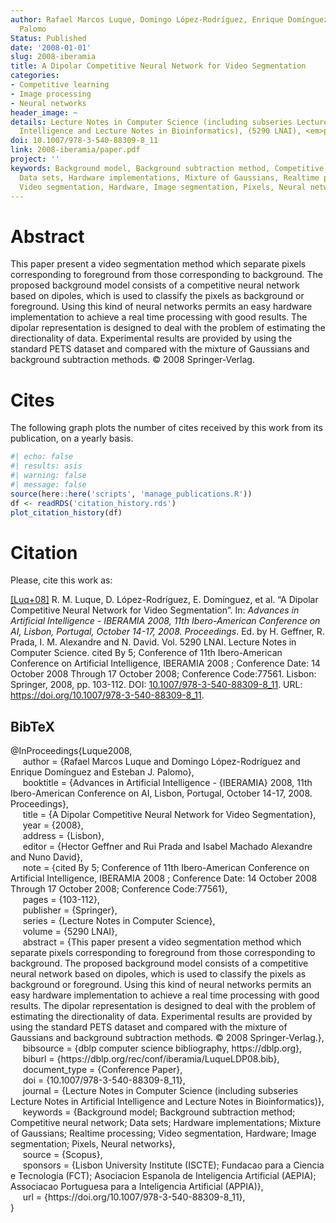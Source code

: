 ```yaml
---
author: Rafael Marcos Luque, Domingo López-Rodríguez, Enrique Domínguez, Esteban J.
  Palomo
Status: Published
date: '2008-01-01'
slug: 2008-iberamia
title: A Dipolar Competitive Neural Network for Video Segmentation
categories:
- Competitive learning
- Image processing
- Neural networks
header_image: ~
details: Lecture Notes in Computer Science (including subseries Lecture Notes in Artificial
  Intelligence and Lecture Notes in Bioinformatics), (5290 LNAI), <em>pp. 103-112</em>
doi: 10.1007/978-3-540-88309-8_11
link: 2008-iberamia/paper.pdf
project: ''
keywords: Background model, Background subtraction method, Competitive neural network,
  Data sets, Hardware implementations, Mixture of Gaussians, Realtime processing,
  Video segmentation, Hardware, Image segmentation, Pixels, Neural networks
---
```




# Abstract


This paper present a video segmentation method which separate pixels corresponding to foreground from those corresponding to background. The proposed background model consists of a competitive neural network based on dipoles, which is used to classify the pixels as background or foreground. Using this kind of neural networks permits an easy hardware implementation to achieve a real time processing with good results. The dipolar representation is designed to deal with the problem of estimating the directionality of data. Experimental results are provided by using the standard PETS dataset and compared with the mixture of Gaussians and background subtraction methods. © 2008 Springer-Verlag.





# Cites

The following graph plots the number of cites received by this work from its publication, on a yearly basis.

```r
#| echo: false
#| results: asis
#| warning: false
#| message: false
source(here::here('scripts', 'manage_publications.R'))
df <- readRDS('citation_history.rds')
plot_citation_history(df)
```


# Citation
Please, cite this work as:


<a name=bib-Luque2008></a>[[Luq+08]](#cite-Luque2008) R. M. Luque, D. López-Rodríguez, E. Domínguez, et al. “A Dipolar Competitive Neural Network for Video Segmentation”. In: _Advances in Artificial Intelligence - IBERAMIA 2008, 11th Ibero-American Conference on AI, Lisbon, Portugal, October 14-17, 2008. Proceedings_. Ed. by H. Geffner, R. Prada, I. M. Alexandre and N. David. Vol. 5290 LNAI. Lecture Notes in Computer Science. cited By 5; Conference of 11th Ibero-American Conference on Artificial Intelligence, IBERAMIA 2008 ; Conference Date: 14 October 2008 Through 17 October 2008; Conference Code:77561. Lisbon: Springer, 2008, pp. 103-112. DOI: [10.1007/978-3-540-88309-8_11](https://doi.org/10.1007%2F978-3-540-88309-8_11). URL: [https://doi.org/10.1007/978-3-540-88309-8_11](https://doi.org/10.1007/978-3-540-88309-8_11).

::: {.callout-note appearance="minimal" collapse=true}

## BibTeX

@InProceedings{Luque2008,<br>&nbsp;&nbsp;&nbsp;&nbsp;  author = {Rafael Marcos Luque and Domingo López-Rodríguez and Enrique Domínguez and Esteban J. Palomo},<br>&nbsp;&nbsp;&nbsp;&nbsp;  booktitle = {Advances in Artificial Intelligence - {IBERAMIA} 2008, 11th Ibero-American Conference on AI, Lisbon, Portugal, October 14-17, 2008. Proceedings},<br>&nbsp;&nbsp;&nbsp;&nbsp;  title = {A Dipolar Competitive Neural Network for Video Segmentation},<br>&nbsp;&nbsp;&nbsp;&nbsp;  year = {2008},<br>&nbsp;&nbsp;&nbsp;&nbsp;  address = {Lisbon},<br>&nbsp;&nbsp;&nbsp;&nbsp;  editor = {Hector Geffner and Rui Prada and Isabel Machado Alexandre and Nuno David},<br>&nbsp;&nbsp;&nbsp;&nbsp;  note = {cited By 5; Conference of 11th Ibero-American Conference on Artificial Intelligence, IBERAMIA 2008 ; Conference Date: 14 October 2008 Through 17 October 2008; Conference Code:77561},<br>&nbsp;&nbsp;&nbsp;&nbsp;  pages = {103-112},<br>&nbsp;&nbsp;&nbsp;&nbsp;  publisher = {Springer},<br>&nbsp;&nbsp;&nbsp;&nbsp;  series = {Lecture Notes in Computer Science},<br>&nbsp;&nbsp;&nbsp;&nbsp;  volume = {5290 LNAI},<br>&nbsp;&nbsp;&nbsp;&nbsp;  abstract = {This paper present a video segmentation method which separate pixels corresponding to foreground from those corresponding to background. The proposed background model consists of a competitive neural network based on dipoles, which is used to classify the pixels as background or foreground. Using this kind of neural networks permits an easy hardware implementation to achieve a real time processing with good results. The dipolar representation is designed to deal with the problem of estimating the directionality of data. Experimental results are provided by using the standard PETS dataset and compared with the mixture of Gaussians and background subtraction methods. © 2008 Springer-Verlag.},<br>&nbsp;&nbsp;&nbsp;&nbsp;  bibsource = {dblp computer science bibliography, https://dblp.org},<br>&nbsp;&nbsp;&nbsp;&nbsp;  biburl = {https://dblp.org/rec/conf/iberamia/LuqueLDP08.bib},<br>&nbsp;&nbsp;&nbsp;&nbsp;  document_type = {Conference Paper},<br>&nbsp;&nbsp;&nbsp;&nbsp;  doi = {10.1007/978-3-540-88309-8_11},<br>&nbsp;&nbsp;&nbsp;&nbsp;  journal = {Lecture Notes in Computer Science (including subseries Lecture Notes in Artificial Intelligence and Lecture Notes in Bioinformatics)},<br>&nbsp;&nbsp;&nbsp;&nbsp;  keywords = {Background model; Background subtraction method; Competitive neural network; Data sets; Hardware implementations; Mixture of Gaussians; Realtime processing; Video segmentation, Hardware; Image segmentation; Pixels, Neural networks},<br>&nbsp;&nbsp;&nbsp;&nbsp;  source = {Scopus},<br>&nbsp;&nbsp;&nbsp;&nbsp;  sponsors = {Lisbon University Institute (ISCTE); Fundacao para a Ciencia e Tecnologia (FCT); Asociacion Espanola de Inteligencia Artificial (AEPIA); Associacao Portuguesa para a Inteligencia Artificial (APPIA)},<br>&nbsp;&nbsp;&nbsp;&nbsp;  url = {https://doi.org/10.1007/978-3-540-88309-8_11},<br>}

:::


